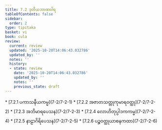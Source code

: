 ```yaml
---
title: 7.2 ဒုတိယဘာဏဝါရ
tableOfContents: false
sidebar:
  order: 2
type: tipitaka
basket: vi
book: cula
review:
  current: review
  updated: '2025-10-20T14:06:43.032786'
  updated_by: ''
  notes: ''
  history:
  - state: review
    date: '2025-10-20T14:06:43.032786'
    updated_by: ''
    notes: ''
    previous_state: draft
---
```



<DynamicBreadcrumb />


<ReviewStatus review={frontmatter.review} showDetails={true} />

<HypothesisAnnotation frontmatter={frontmatter} />



<TableOfContents book="cula" section="7.2">
* [7.2.1 ပကာသနီယကမ္မ](7-2/7-2-1)
* [7.2.2 အဇာတသတ္တုကုမာရဝတ္ထု](7-2/7-2-2)
* [7.2.3 အဘိမာရပေသန](7-2/7-2-3)
* [7.2.4 လောဟိတုပ္ပါဒကကမ္မ](7-2/7-2-4)
* [7.2.5 နာဠာဂိရိပေသန](7-2/7-2-5)
* [7.2.6 ပဉ္စဝတ္ထုယာစနကထာ](7-2/7-2-6)
</TableOfContents>